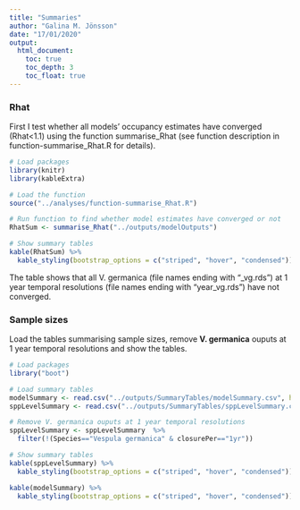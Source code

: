 ```yaml
---
title: "Summaries"
author: "Galina M. Jönsson"
date: "17/01/2020"
output: 
  html_document:
    toc: true
    toc_depth: 3
    toc_float: true
---
```


### Rhat
First I test whether all models' occupancy estimates have converged (Rhat<1.1) using the function summarise_Rhat (see function description in function-summarise_Rhat.R for details).
```r
# Load packages
library(knitr)
library(kableExtra)

# Load the function
source("../analyses/function-summarise_Rhat.R")

# Run function to find whether model estimates have converged or not
RhatSum <- summarise_Rhat("../outputs/modelOutputs")

# Show summary tables
kable(RhatSum) %>%
  kable_styling(bootstrap_options = c("striped", "hover", "condensed"))
```
The table shows that all V. germanica (file names ending with "_vg.rds") at 1 year temporal resolutions (file names ending with "year_vg.rds") have not converged. 

### Sample sizes
Load the tables summarising sample sizes, remove __V. germanica__ ouputs at 1 year temporal resolutions and show the tables. 
```r
# Load packages
library("boot")

# Load summary tables
modelSummary <- read.csv("../outputs/SummaryTables/modelSummary.csv", header=T, as.is = TRUE, na.strings=c("","NA")) 
sppLevelSummary <- read.csv("../outputs/SummaryTables/sppLevelSummary.csv", header=T, as.is = TRUE, na.strings=c("","NA")) 

# Remove V. germanica ouputs at 1 year temporal resolutions
sppLevelSummary <- sppLevelSummary  %>% 
  filter(!(Species=="Vespula germanica" & closurePer=="1yr"))

# Show summary tables
kable(sppLevelSummary) %>%
  kable_styling(bootstrap_options = c("striped", "hover", "condensed"))

kable(modelSummary) %>%
  kable_styling(bootstrap_options = c("striped", "hover", "condensed"))
```